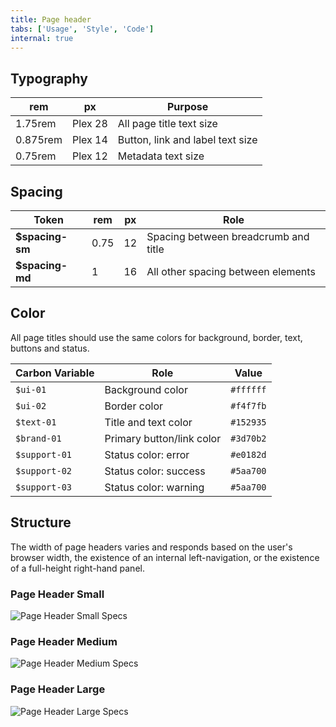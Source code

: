 ```yaml
---
title: Page header
tabs: ['Usage', 'Style', 'Code']
internal: true
---
```


## Typography

| rem      | px      | Purpose                          |
| -------- | ------- | -------      
| 1.75rem  | Plex 28 | All page title text size         |
| 0.875rem | Plex 14 | Button, link and label text size |
| 0.75rem  | Plex 12 | Metadata text size               |


## Spacing

| Token            | rem   | px  | Role                                          |
| ---------------- | ----- | --- | --------------------------------------------- |
| **$spacing-sm**  | 0.75  | 12  | Spacing between breadcrumb and title          |
| **$spacing-md**  | 1     | 16  | All other spacing between elements            |

## Color
All page titles should use the same colors for background, border, text, buttons and status. 

| Carbon Variable              | Role                      | Value         |
| ---------------------------- | --------------------------| ------------- |
| `$ui-01`                     | Background color          | `#ffffff`     |
| `$ui-02`   						 | Border color              | `#f4f7fb`     |
| `$text-01` 						 | Title and text color      | `#152935`     |
| `$brand-01`         			 | Primary button/link color | `#3d70b2`     |
| `$support-01`     			 | Status color: error       | `#e0182d`     |
| `$support-02`     			 | Status color: success     | `#5aa700`     |
| `$support-03`     			 | Status color: warning     | `#5aa700`     |



## Structure

The width of page headers varies and responds based on the user's browser width, the existence of an internal left-navigation, or the existence of a full-height right-hand panel. 

### Page Header Small

<ImageComponent cols="12" caption="Page Header Small Specs">

![Page Header Small Specs](images/pageheader_small_specs.png)

</ImageComponent>

### Page Header Medium

<ImageComponent cols="12" caption="Page Header Medium Specs">

![Page Header Medium Specs](images/pageheader_medium_specs.png)

</ImageComponent>

### Page Header Large

<ImageComponent cols="12" caption="Page Header Large Specs">

![Page Header Large Specs](images/pageheader_large_specs.png)

</ImageComponent>
